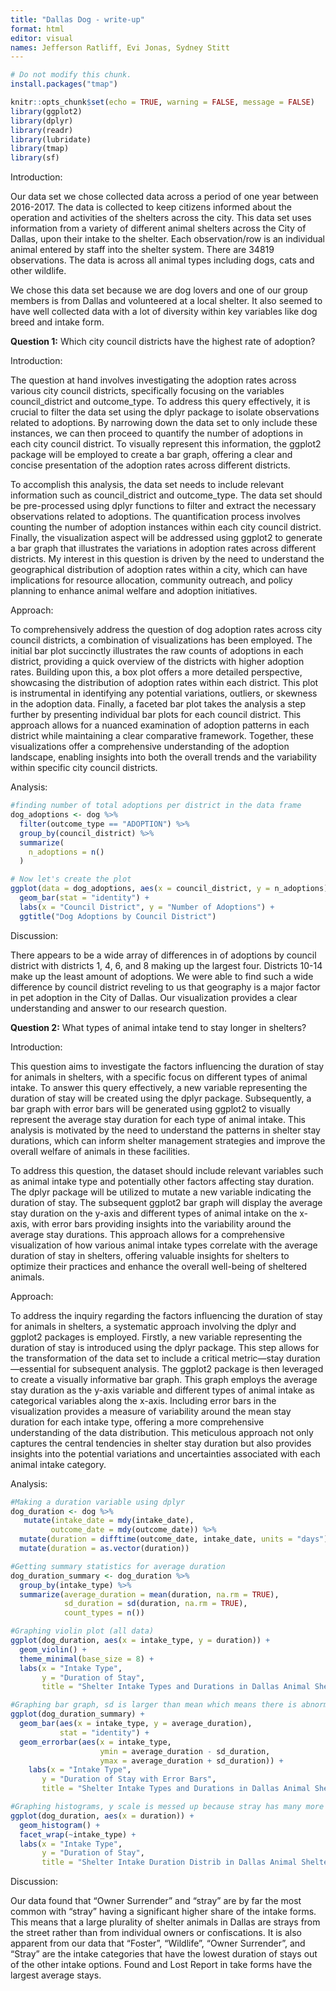 ```yaml
---
title: "Dallas Dog - write-up"
format: html
editor: visual
names: Jefferson Ratliff, Evi Jonas, Sydney Stitt
---
```


```r
# Do not modify this chunk.
install.packages("tmap")

knitr::opts_chunk$set(echo = TRUE, warning = FALSE, message = FALSE)
library(ggplot2)
library(dplyr)
library(readr)
library(lubridate)
library(tmap)
library(sf)
```

Introduction:

Our data set we chose collected data across a period of one year between 2016-2017. The data is collected to keep citizens informed about the operation and activities of the shelters across the city. This data set uses information from a variety of different animal shelters across the City of Dallas, upon their intake to the shelter. Each observation/row is an individual animal entered by staff into the shelter system. There are 34819 observations. The data is across all animal types including dogs, cats and other wildlife.

We chose this data set because we are dog lovers and one of our group members is from Dallas and volunteered at a local shelter. It also seemed to have well collected data with a lot of diversity within key variables like dog breed and intake form.

**Question 1:** Which city council districts have the highest rate of adoption?

Introduction:

The question at hand involves investigating the adoption rates across various city council districts, specifically focusing on the variables council_district and outcome_type. To address this query effectively, it is crucial to filter the data set using the dplyr package to isolate observations related to adoptions. By narrowing down the data set to only include these instances, we can then proceed to quantify the number of adoptions in each city council district. To visually represent this information, the ggplot2 package will be employed to create a bar graph, offering a clear and concise presentation of the adoption rates across different districts.

To accomplish this analysis, the data set needs to include relevant information such as council_district and outcome_type. The data set should be pre-processed using dplyr functions to filter and extract the necessary observations related to adoptions. The quantification process involves counting the number of adoption instances within each city council district. Finally, the visualization aspect will be addressed using ggplot2 to generate a bar graph that illustrates the variations in adoption rates across different districts. My interest in this question is driven by the need to understand the geographical distribution of adoption rates within a city, which can have implications for resource allocation, community outreach, and policy planning to enhance animal welfare and adoption initiatives.

Approach:

To comprehensively address the question of dog adoption rates across city council districts, a combination of visualizations has been employed. The initial bar plot succinctly illustrates the raw counts of adoptions in each district, providing a quick overview of the districts with higher adoption rates. Building upon this, a box plot offers a more detailed perspective, showcasing the distribution of adoption rates within each district. This plot is instrumental in identifying any potential variations, outliers, or skewness in the adoption data. Finally, a faceted bar plot takes the analysis a step further by presenting individual bar plots for each council district. This approach allows for a nuanced examination of adoption patterns in each district while maintaining a clear comparative framework. Together, these visualizations offer a comprehensive understanding of the adoption landscape, enabling insights into both the overall trends and the variability within specific city council districts.

Analysis:

```r
#finding number of total adoptions per district in the data frame
dog_adoptions <- dog %>%
  filter(outcome_type == "ADOPTION") %>% 
  group_by(council_district) %>% 
  summarize(
    n_adoptions = n()
  )
```

```r
# Now let's create the plot
ggplot(data = dog_adoptions, aes(x = council_district, y = n_adoptions)) +
  geom_bar(stat = "identity") +
  labs(x = "Council District", y = "Number of Adoptions") +
  ggtitle("Dog Adoptions by Council District")
```

Discussion:

There appears to be a wide array of differences in of adoptions by council district with districts 1, 4, 6, and 8 making up the largest four. Districts 10-14 make up the least amount of adoptions. We were able to find such a wide difference by council district reveling to us that geography is a major factor in pet adoption in the City of Dallas. Our visualization provides a clear understanding and answer to our research question.

**Question 2:** What types of animal intake tend to stay longer in shelters?

Introduction:

This question aims to investigate the factors influencing the duration of stay for animals in shelters, with a specific focus on different types of animal intake. To answer this query effectively, a new variable representing the duration of stay will be created using the dplyr package. Subsequently, a bar graph with error bars will be generated using ggplot2 to visually represent the average stay duration for each type of animal intake. This analysis is motivated by the need to understand the patterns in shelter stay durations, which can inform shelter management strategies and improve the overall welfare of animals in these facilities.

To address this question, the dataset should include relevant variables such as animal intake type and potentially other factors affecting stay duration. The dplyr package will be utilized to mutate a new variable indicating the duration of stay. The subsequent ggplot2 bar graph will display the average stay duration on the y-axis and different types of animal intake on the x-axis, with error bars providing insights into the variability around the average stay durations. This approach allows for a comprehensive visualization of how various animal intake types correlate with the average duration of stay in shelters, offering valuable insights for shelters to optimize their practices and enhance the overall well-being of sheltered animals.

Approach:

To address the inquiry regarding the factors influencing the duration of stay for animals in shelters, a systematic approach involving the dplyr and ggplot2 packages is employed. Firstly, a new variable representing the duration of stay is introduced using the dplyr package. This step allows for the transformation of the data set to include a critical metric—stay duration—essential for subsequent analysis. The ggplot2 package is then leveraged to create a visually informative bar graph. This graph employs the average stay duration as the y-axis variable and different types of animal intake as categorical variables along the x-axis. Including error bars in the visualization provides a measure of variability around the mean stay duration for each intake type, offering a more comprehensive understanding of the data distribution. This meticulous approach not only captures the central tendencies in shelter stay duration but also provides insights into the potential variations and uncertainties associated with each animal intake category.

Analysis:

```r
#Making a duration variable using dplyr
dog_duration <- dog %>%
   mutate(intake_date = mdy(intake_date),
         outcome_date = mdy(outcome_date)) %>%
  mutate(duration = difftime(outcome_date, intake_date, units = "days")) %>%
  mutate(duration = as.vector(duration))

#Getting summary statistics for average duration
dog_duration_summary <- dog_duration %>%
  group_by(intake_type) %>%
  summarize(average_duration = mean(duration, na.rm = TRUE),
            sd_duration = sd(duration, na.rm = TRUE),
            count_types = n()) 

#Graphing violin plot (all data)
ggplot(dog_duration, aes(x = intake_type, y = duration)) +
  geom_violin() +
  theme_minimal(base_size = 8) +
  labs(x = "Intake Type", 
       y = "Duration of Stay", 
       title = "Shelter Intake Types and Durations in Dallas Animal Shelters in 2016 and 2017")

#Graphing bar graph, sd is larger than mean which means there is abnormal distributions
ggplot(dog_duration_summary) +
  geom_bar(aes(x = intake_type, y = average_duration), 
           stat = "identity") +
  geom_errorbar(aes(x = intake_type, 
                    ymin = average_duration - sd_duration, 
                    ymax = average_duration + sd_duration)) +
    labs(x = "Intake Type", 
       y = "Duration of Stay with Error Bars", 
       title = "Shelter Intake Types and Durations in Dallas Animal Shelters in 2016 and 2017")

#Graphing histograms, y scale is messed up because stray has many more observations than other groups
ggplot(dog_duration, aes(x = duration)) +
  geom_histogram() +
  facet_wrap(~intake_type) +
  labs(x = "Intake Type", 
       y = "Duration of Stay", 
       title = "Shelter Intake Duration Distrib in Dallas Animal Shelters in 2016 and 2017")
```

Discussion:

Our data found that "Owner Surrender" and "stray" are by far the most common with "stray" having a significant higher share of the intake forms. This means that a large plurality of shelter animals in Dallas are strays from the street rather than from individual owners or confiscations. It is also apparent from our data that "Foster", "Wildlife", "Owner Surrender", and "Stray" are the intake categories that have the lowest duration of stays out of the other intake options. Found and Lost Report in take forms have the largest average stays.

